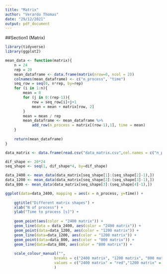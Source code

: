 ```yaml
---
title: "Matrix"
author: "Verardo Thomas"
date: "29/12/2021"
output: pdf_document
---
```


##Section1 (Matrix)

```r
library(tidyverse)
library(ggplot2)

mean_data <- function(matrix){
    n = 24
    rep = 20
    mean_dataframe <- data.frame(matrix(nrow=0, ncol = 2))
    colnames(mean_dataframe) <- c("n_process", "time")
    seq_row = seq(0, n*rep, by=rep)
    for (i in 1:n){
        mean = 0
        for (j in 0:(rep-1)){
            row = seq_row[i]+j+1
            mean = mean + matrix[row, 2]
        }
        mean = mean / rep
        mean_dataframe <- mean_dataframe %>%
            add_row(n_process = matrix[(row-1),1], time = mean)
    }
    
    return(mean_dataframe)
}


```


```r
data_matrix <- data.frame(read.csv("data_matrix.csv",col.names = c("n_process", "time"), header = F))

dif_shape <- 20*24
seq_shape <- seq(1, dif_shape*4, by=dif_shape)

data_2400 <- mean_data(data_matrix[seq_shape[1]:(seq_shape[2]-1),])
data_1200 <- mean_data(data_matrix[seq_shape[2]:(seq_shape[3]-1),])
data_800 <- mean_data(data_matrix[seq_shape[3]:(seq_shape[4]-1),])


```



```r

ggplot(data=data_2400, mapping = aes(x = n_process, y=time)) +
    
    ggtitle("Different matrix shapes") +
    xlab("N of process") +
    ylab("Time to process [s]") +
    
    geom_point(aes(color = "2400 matrix")) +
    geom_line(data = data_2400, aes(color = "2400 matrix")) +
    geom_point(data=data_1200, aes(color = "1200 matrix")) +
    geom_line(data=data_1200, aes(color = "1200 matrix")) +
    geom_point(data=data_800, aes(color = "800 matrix")) +
    geom_line(data=data_800, aes(color = "800 matrix")) +
    
    scale_colour_manual("", 
                      breaks = c("2400 matrix", "1200 matrix", "800 matrix"),
                      values = c("2400 matrix" = "red","1200 matrix" = "orange", "800 matrix" = "yellow")
                      ) 

```

```r

```

```r

```

```r

```